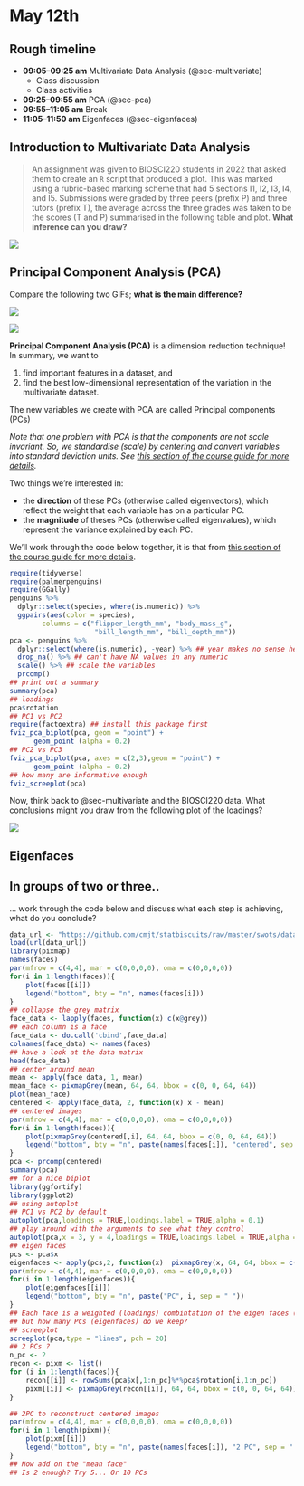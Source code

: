 # May 12th

## Rough timeline

 + **09:05–09:25 am** Multivariate Data Analysis (@sec-multivariate)
   - Class discussion
   - Class activities
 + **09:25–09:55 am** PCA (@sec-pca) 
 + **09:55–11:05 am** Break
 + **11:05–11:50 am** Eigenfaces  (@sec-eigenfaces)  
   


## Introduction to Multivariate Data Analysis {#sec-multivariate}

> An assignment was given to BIOSCI220 students in 2022 that asked them to create an `R` script that produced a plot. This was marked using a rubric-based marking scheme that had 5 sections I1, I2, I3, I4, and I5. Submissions were graded by three peers (prefix P) and three tutors (prefix T), the average across the three grades was taken to be the scores (T and P) summarised in the following table and plot. **What inference can you draw?**

![](runsheets/img/table.png)

## Principal Component Analysis (PCA) {#sec-pca}

Compare the following two GIFs; **what is the main difference?**

::: {layout-ncol=2}
![](https://raw.githubusercontent.com/statbiscuit/swots/refs/heads/master/figs_n_gifs/lm.gif)

![](https://raw.githubusercontent.com/statbiscuit/swots/refs/heads/master/figs_n_gifs/perp.gif)
:::


**Principal Component Analysis (PCA)** is a dimension reduction technique! In summary, we want to

 1. find important features in a dataset, and
 2. find the best low-dimensional representation of the variation in the multivariate dataset.
 
The new variables we create with PCA are called Principal components (PCs)

*Note that one problem with PCA is that the components are not scale invariant. So, we standardise (scale) by centering and convert variables into standard deviation units. See [this section of the course guide for more details](https://biosci738.github.io/BIOSCI738/principal-component-analysis-pca.html).*

Two things we're interested in:

 + the **direction** of these PCs (otherwise called eigenvectors), which reflect the weight that each variable has on a particular PC.
 + the **magnitude** of theses PCs (otherwise called eigenvalues), which represent the variance explained by each PC.


We'll work through the code below together, it is that from [this section of the course guide for more details](https://biosci738.github.io/BIOSCI738/principal-component-analysis-pca.html).

```r
require(tidyverse)
require(palmerpenguins)
require(GGally)
penguins %>%
  dplyr::select(species, where(is.numeric)) %>% 
  ggpairs(aes(color = species),
        columns = c("flipper_length_mm", "body_mass_g", 
                     "bill_length_mm", "bill_depth_mm")) 
pca <- penguins %>% 
  dplyr::select(where(is.numeric), -year) %>% ## year makes no sense here so we remove it and keep the other numeric variables
  drop_na() %>% ## can't have NA values in any numeric
  scale() %>% ## scale the variables
  prcomp()
## print out a summary
summary(pca)
## loadings 
pca$rotation
## PC1 vs PC2
require(factoextra) ## install this package first
fviz_pca_biplot(pca, geom = "point") +
      geom_point (alpha = 0.2)
## PC2 vs PC3
fviz_pca_biplot(pca, axes = c(2,3),geom = "point") +
      geom_point (alpha = 0.2)
## how many are informative enough
fviz_screeplot(pca)

```

Now, think back to @sec-multivariate and the BIOSCI220 data. What conclusions might you draw from the following plot of the loadings?

![](runsheets/img/pca_loadings.png)

## Eigenfaces {#sec-eigenfaces}

:::{.callout-warning icon=false}
## <i class="fa fa-question-circle" aria-hidden="true"></i> <i class="fa fa-users" aria-hidden="true"></i> <i class="fa fa-pencil-square" aria-hidden="true"></i> In groups of two or three..

... work through the code below and discuss what each step is achieving, what do you conclude?

:::

```r
data_url <- "https://github.com/cmjt/statbiscuits/raw/master/swots/data/faces.RData"
load(url(data_url))
library(pixmap)
names(faces)
par(mfrow = c(4,4), mar = c(0,0,0,0), oma = c(0,0,0,0))
for(i in 1:length(faces)){
    plot(faces[[i]])
    legend("bottom", bty = "n", names(faces[i]))
}
## collapse the grey matrix
face_data <- lapply(faces, function(x) c(x@grey))
## each column is a face
face_data <- do.call('cbind',face_data)
colnames(face_data) <- names(faces)
## have a look at the data matrix
head(face_data)
## center around mean
mean <- apply(face_data, 1, mean)
mean_face <- pixmapGrey(mean, 64, 64, bbox = c(0, 0, 64, 64))
plot(mean_face)
centered <- apply(face_data, 2, function(x) x - mean)
## centered images
par(mfrow = c(4,4), mar = c(0,0,0,0), oma = c(0,0,0,0))
for(i in 1:length(faces)){
    plot(pixmapGrey(centered[,i], 64, 64, bbox = c(0, 0, 64, 64)))
    legend("bottom", bty = "n", paste(names(faces[i]), "centered", sep = " "))
}
pca <- prcomp(centered)
summary(pca)
## for a nice biplot
library(ggfortify)
library(ggplot2)
## using autoplot
## PC1 vs PC2 by default
autoplot(pca,loadings = TRUE,loadings.label = TRUE,alpha = 0.1)
## play around with the arguments to see what they control
autoplot(pca,x = 3, y = 4,loadings = TRUE,loadings.label = TRUE,alpha = 0.1)
## eigen faces
pcs <- pca$x
eigenfaces <- apply(pcs,2, function(x)  pixmapGrey(x, 64, 64, bbox = c(0, 0, 64, 64)))
par(mfrow = c(4,4), mar = c(0,0,0,0), oma = c(0,0,0,0))
for(i in 1:length(eigenfaces)){
    plot(eigenfaces[[i]])
    legend("bottom", bty = "n", paste("PC", i, sep = " "))
}
## Each face is a weighted (loadings) combintation of the eigen faces (PCs) above, 
## but how many PCs (eigenfaces) do we keep?
## screeplot
screeplot(pca,type = "lines", pch = 20)
## 2 PCs ?
n_pc <- 2
recon <- pixm <- list()
for (i in 1:length(faces)){
    recon[[i]] <- rowSums(pca$x[,1:n_pc]%*%pca$rotation[i,1:n_pc])
    pixm[[i]] <- pixmapGrey(recon[[i]], 64, 64, bbox = c(0, 0, 64, 64))
}

## 2PC to reconstruct centered images
par(mfrow = c(4,4), mar = c(0,0,0,0), oma = c(0,0,0,0))
for(i in 1:length(pixm)){
    plot(pixm[[i]])
    legend("bottom", bty = "n", paste(names(faces[i]), "2 PC", sep = " "))
}
## Now add on the "mean face"
## Is 2 enough? Try 5... Or 10 PCs
```


